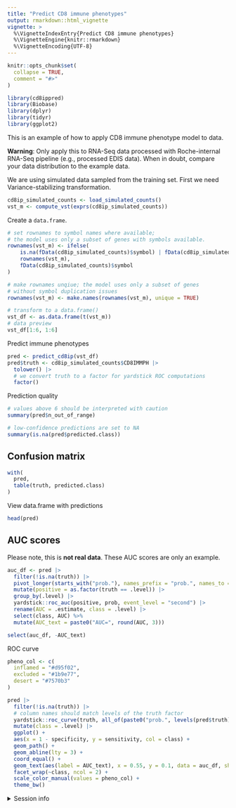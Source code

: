 ```yaml
---
title: "Predict CD8 immune phenotypes"
output: rmarkdown::html_vignette
vignette: >
  %\VignetteIndexEntry{Predict CD8 immune phenotypes}
  %\VignetteEngine{knitr::rmarkdown}
  %\VignetteEncoding{UTF-8}
---
```


```r
knitr::opts_chunk$set(
  collapse = TRUE,
  comment = "#>"
)
```

```r
library(cd8ippred)
library(Biobase)
library(dplyr)
library(tidyr)
library(ggplot2)
```

This is an example of how to apply CD8 immune phenotype model to data.

**Warning**: Only apply this to RNA-Seq data processed with Roche-internal
RNA-Seq pipeline (e.g., processed EDIS data).
When in doubt, compare your data distribution to the example data.

We are using simulated data sampled from the training set.
First we need Variance-stabilizing transformation.

```r
cd8ip_simulated_counts <- load_simulated_counts()
vst_m <- compute_vst(exprs(cd8ip_simulated_counts))
```

Create a `data.frame`.
```r
# set rownames to symbol names where available;
# the model uses only a subset of genes with symbols available.
rownames(vst_m) <- ifelse(
    is.na(fData(cd8ip_simulated_counts)$symbol) | fData(cd8ip_simulated_counts)$symbol == "",
    rownames(vst_m),
    fData(cd8ip_simulated_counts)$symbol
)

# make rownames unqiue; the model uses only a subset of genes
# without symbol duplication issues
rownames(vst_m) <- make.names(rownames(vst_m), unique = TRUE)

# transform to a data.frame()
vst_df <- as.data.frame(t(vst_m))
# data preview
vst_df[1:6, 1:6]
```

Predict immune phenotypes
```r
pred <- predict_cd8ip(vst_df)
pred$truth <- cd8ip_simulated_counts$CD8IMMPH |>
  tolower() |>
  # we convert truth to a factor for yardstick ROC computations
  factor()
```

Prediction quality
```r
# values above 6 should be interpreted with caution
summary(pred$n_out_of_range)

# low-confidence predictions are set to NA
summary(is.na(pred$predicted.class))
```

## Confusion matrix
```r
with(
  pred,
  table(truth, predicted.class)
)
```

View data.frame with predictions
```r
head(pred)
```

## AUC scores
Please note, this is **not real data**. These AUC scores are only an example.

```r
auc_df <- pred |>
  filter(!is.na(truth)) |>
  pivot_longer(starts_with("prob."), names_prefix = "prob.", names_to = ".level", values_to = "prob") |>
  mutate(positive = as.factor(truth == .level)) |>
  group_by(.level) |>
  yardstick::roc_auc(positive, prob, event_level = "second") |>
  rename(AUC = .estimate, class = .level) |>
  select(class, AUC) %>%
  mutate(AUC_text = paste0("AUC=", round(AUC, 3)))

select(auc_df, -AUC_text)
```


ROC curve
```r
pheno_col <- c(
  inflamed = "#d95f02",
  excluded = "#1b9e77",
  desert = "#7570b3"
)

pred |>
  filter(!is.na(truth)) |>
  # column names should match levels of the truth factor
  yardstick::roc_curve(truth, all_of(paste0("prob.", levels(pred$truth)))) |>
  mutate(class = .level) |>
  ggplot() +
  aes(x = 1 - specificity, y = sensitivity, col = class) +
  geom_path() +
  geom_abline(lty = 3) +
  coord_equal() +
  geom_text(aes(label = AUC_text), x = 0.55, y = 0.1, data = auc_df, show.legend = FALSE) +
  facet_wrap(~class, ncol = 2) +
  scale_color_manual(values = pheno_col) +
  theme_bw()
```

<details>
<summary>Session info</summary>
```r
devtools::session_info()
```
</details>
